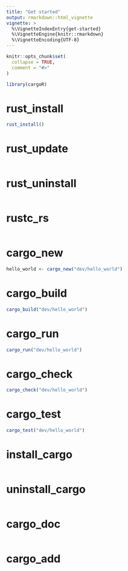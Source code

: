 ```yaml
---
title: "Get started"
output: rmarkdown::html_vignette
vignette: >
  %\VignetteIndexEntry{get-started}
  %\VignetteEngine{knitr::rmarkdown}
  %\VignetteEncoding{UTF-8}
---
```


```r
knitr::opts_chunk$set(
  collapse = TRUE,
  comment = "#>"
)
```

```r
library(cargoR)
```

<!-- WARNING - This vignette is generated by {fusen} from dev/flat_first.Rmd: do not edit by hand -->

<!-- 
Run this 'development' chunk

Store every call to library() that you need to run chunks line by line, as in a classical Rmd for analysis
-->


<!--

# Description of your package

This will fill the description of your package.
Fill and run the content of this chunk, before anything else. 

Note: when you will use other flat templates, this part will be in a separate file. Do not be surprised!
--> 


# rust_install

    

  

```r
rust_install()
```

  

# rust_update

    

  

```r

```

  

# rust_uninstall

    

  

```r

```

  

# rustc_rs

    

  

```r

```

  

# cargo_new

    

  

```r
hello_world <- cargo_new("dev/hello_world")
```

  


  

# cargo_build

    

  

```r
cargo_build("dev/hello_world")
```

  

# cargo_run

    

  

```r
cargo_run("dev/hello_world")
```

  

    

# cargo_check

    

  

```r
cargo_check("dev/hello_world")
```

  

    

# cargo_test

    

  

```r
cargo_test("dev/hello_world")
```

  

    

# install_cargo

    

  

```r

```

  

    

# uninstall_cargo

    

  

```r

```

  

# cargo_doc

    

  

```r

```

  

# cargo_add

    

  

```r

```

  

<!-- 

# Inflate your package

You're one inflate from paper to box.
Build your package from this very Rmd using `fusen::inflate()` 
-->



<!-- 
- Verify your `"DESCRIPTION"` file has been updated
- Verify your function is in `"R/"` directory
- Verify your test is in `"tests/testthat/"` directory
- Verify this Rmd appears in `"vignettes/"` directory 
-->

